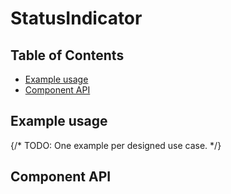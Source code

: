 
# StatusIndicator

## Table of Contents

- [Example usage](#example-usage)
- [Component API](#component-api)

## Example usage

{/* TODO: One example per designed use case. */}

<Canvas>
  <Story of={StatusIndicatorStories.statusIndicator} />
</Canvas>

## Component API

<ArgsTable />
